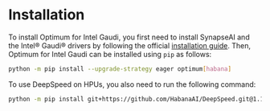 <!--Copyright 2022 The HuggingFace Team. All rights reserved.

Licensed under the Apache License, Version 2.0 (the "License"); you may not use this file except in compliance with
the License. You may obtain a copy of the License at

http://www.apache.org/licenses/LICENSE-2.0

Unless required by applicable law or agreed to in writing, software distributed under the License is distributed on
an "AS IS" BASIS, WITHOUT WARRANTIES OR CONDITIONS OF ANY KIND, either express or implied. See the License for the
specific language governing permissions and limitations under the License.
-->

# Installation

To install Optimum for Intel Gaudi, you first need to install SynapseAI and the Intel® Gaudi® drivers by following the official [installation guide](https://docs.habana.ai/en/latest/Installation_Guide/index.html).
Then, Optimum for Intel Gaudi can be installed using `pip` as follows:

```bash
python -m pip install --upgrade-strategy eager optimum[habana]
```


To use DeepSpeed on HPUs, you also need to run the following command:

```bash
python -m pip install git+https://github.com/HabanaAI/DeepSpeed.git@1.17.0
```

